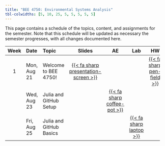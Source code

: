 ```yaml
---
title: "BEE 4750: Environmental Systems Analysis"
tbl-colwidths: [5, 10, 25, 5, 5, 5, 5, 5]
---
```


This page contains a schedule of the topics, content, and assignments for the semester.
Note that this schedule will be updated as necessary the semester progresses, with all changes documented here.

::: column-screen-inset-right
| Week | Date        | Topic | Slides | AE | Lab | HW | Project |
:-----:|:------------|:------|:------:|:--:|:---:|:--:|:-------:|
| 1    | Mon, Aug 21 | Welcome to BEE 4750! | [{{< fa sharp presentation-screen >}}](slides/lecture01.qmd){target="_blank"}  | |  | [{{< fa sharp pen-field >}}](hw/hw01/hw01.qmd) | |
| | Wed, Aug 23 | Julia and GitHub Setup | | [{{< fa sharp coffee-pot >}}](aes/ae01/ae01.qmd) | | | |
| | Fri, Aug 25 | Julia and GitHub Basics | | | [{{< fa sharp laptop >}}](labs/lab01/lab01.qmd) | | |
:::

